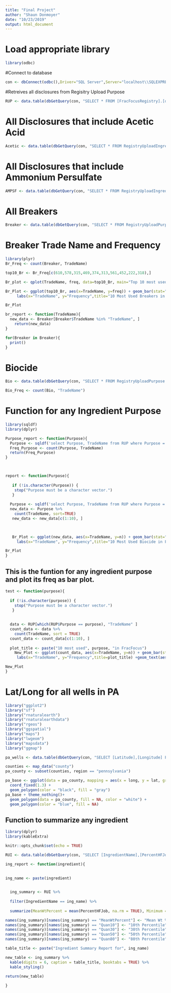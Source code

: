```yaml
---
title: "Final Project"
author: "Shaun Donmoyer"
date: "10/23/2019"
output: html_document
---
```


# Load appropriate library

```r
library(odbc)
```

#Connect to database
```r
con <- dbConnect(odbc(),Driver="SQL Server",Server="localhost\\SQLEXPRESS", Database="FracFocusRegistry", Trusted_Connection="True") 
```

#Retreives all disclosures from Regisitry Upload Purpose
```r
RUP <- data.table(dbGetQuery(con, "SELECT * FROM [FracFocusRegistry].[dbo].[RegistryUploadPurpose]"))
```


# All Disclosures that include Acetic Acid
```r
Acetic <- data.table(dbGetQuery(con, "SELECT * FROM RegistryUploadIngredients Where IngredientName = 'Acetic Acid';"))
```

# All Disclosures that include Ammonium Persulfate
```r
AMPSF <- data.table(dbGetQuery(con, "SELECT * FROM RegistryUploadIngredients Where IngredientName = 'Ammonium Persulfate';"))
```

# All Breakers
```r
Breaker <- data.table(dbGetQuery(con, "SELECT * FROM RegistryUploadPurpose WHERE Purpose = 'Breaker';"))
```

# Breaker Trade Name and Frequency
```r
library(plyr)
Br_Freq <- count(Breaker, TradeName)
```

```r
top10_Br <- Br_Freq[c(610,578,315,469,374,313,561,452,222,318),]
```

```r
Br_plot <- qplot(TradeName, freq, data=top10_Br, main="Top 10 most used Breakers in FracFocus", xlab="TradeName", ylab="Frequency")
```

```r
Br_Plot <- ggplot(top10_Br, aes(x=TradeName, y=freq)) + geom_bar(stat="identity", color="blue",fill="white") + 
     labs(x="TradeName", y="Frequency",title="10 Most Used Breakers in FracFocus")+geom_text(aes(label=freq), vjust=1.6, color="black", size=3.5)+theme(axis.text.x=element_text(size=10,angle=45,hjust=1,vjust=1))

Br_Plot
```


```r
br_report <- function(TradeName){
  new_data <- Breaker[Breaker$TradeName %in% "TradeName", ]
    return(new_data)
}
```  
  
```r
for(Breaker in Breaker){
  print()
}
```


# Biocide
```r
Bio <- data.table(dbGetQuery(con, "SELECT * FROM RegistryUploadPurpose WHERE Purpose = 'Biocide';"))
```

```r
Bio_Freq <- count(Bio, "TradeName")
```

# Function for any Ingredient Purpose

```r
library(sqldf)
library(dplyr)
```

```r
Purpose_report <- function(Purpose){
  Purpose <- sqldf('select Purpose, TradeName from RUP where Purpose = "Breaker"')
  Freq_Purpose <- count(Purpose, TradeName)
  return(Freq_Purpose)
}

  
```


```r
report <- function(Purpose){
  
   if (!is.character(Purpose)) {
    stop("Purpose must be a character vector.")
   }
  
  Purpose <- sqldf('select Purpose, TradeName from RUP where Purpose = "Biocide"')
  new_data <- Purpose %>% 
    count(TradeName, sort=TRUE)
   new_data <- new_data[c(1:10), ]


  
   Br_Plot <- ggplot(new_data, aes(x=TradeName, y=n)) + geom_bar(stat="identity", color="blue",fill="white") + 
     labs(x="TradeName", y="Frequency",title="10 Most Used Biocide in FracFocus")+geom_text(aes(label=n), vjust=1.6, color="black", size=3.5)+theme(axis.text.x=element_text(size=10,angle=45,hjust=1,vjust=1))

Br_Plot
}
```


## This is the funtion for any ingredient purpose and plot its freq as bar plot.

```r
test <- function(purpose){
  
  if (!is.character(purpose)) {
    stop("Purpose must be a character vector.")
   }
  
  
  data <- RUP[which(RUP$Purpose == purpose), "TradeName" ]
  count_data <- data %>% 
    count(TradeName, sort = TRUE)
  count_data <- count_data[c(1:10), ]
    
  plot_title <- paste("10 most used", purpose, "in FracFocus")
    New_Plot <- ggplot(count_data, aes(x=TradeName, y=n)) + geom_bar(stat="identity", color="blue",fill="white") + 
     labs(x="TradeName", y="Frequency",title=plot_title) +geom_text(aes(label=n), vjust=1.6, color="black", size=3.5)+theme(axis.text.x=element_text(size=10,angle=45,hjust=1,vjust=1))

New_Plot
}
```



# Lat/Long for all wells in PA

```r
library("ggplot2")
library("sf")
library("rnaturalearth")
library("rnaturalearthdata")
library("rgeos")
library("ggspatial")
library("maps")
library("lwgeom")
library("mapsdata")
library("ggmap")
```

```r
pa_wells <- data.table(dbGetQuery(con, "SELECT [Latitude],[Longitude] FROM [FracFocusRegistry].[dbo].[RegistryUpload] Where StateNumber = '37';"))
```

```r
counties <- map_data("county")
pa_county <- subset(counties, region == "pennsylvania")

pa_base <- ggplot(data = pa_county, mapping = aes(x = long, y = lat, group = group)) + 
  coord_fixed(1.3) + 
  geom_polygon(color = "black", fill = "gray")
pa_base + theme_nothing()+ 
  geom_polygon(data = pa_county, fill = NA, color = "white") +
  geom_polygon(color = "blue", fill = NA)

```


## Function to summarize any ingredient

```r
library(dplyr)
library(kableExtra)
```

```r
knitr::opts_chunk$set(echo = TRUE)
```


```r
RUI <- data.table(dbGetQuery(con, "SELECT [IngredientName],[PercentHFJob] FROM [FracFocusRegistry].[dbo].[RegistryUploadIngredients]"))
```



```r
ing_report <- function(ingredient){
  
  
ing_name <- paste(ingredient)


  ing_summary <- RUI %>%
  
  filter(IngredientName == ing_name) %>%
  
  summarize(MeanWtPercent = mean(PercentHFJob, na.rm = TRUE), Minimum = min(PercentHFJob, na.rm=TRUE), Maximum = max(PercentHFJob, na.rm = TRUE), Count = n(), Quan10 = quantile(PercentHFJob, .1, na.rm = TRUE), Quan30 = quantile(PercentHFJob, .3, na.rm =TRUE), Quan50 = quantile(PercentHFJob, .5, na.rm = TRUE), Quan80 = quantile(PercentHFJob, .8, na.rm = TRUE))

names(ing_summary)[names(ing_summary) == "MeanWtPercent"] <- "Mean Wt %"
names(ing_summary)[names(ing_summary) == "Quan10"] <- "10th Percentile"
names(ing_summary)[names(ing_summary) == "Quan30"] <- "30th Percentile"
names(ing_summary)[names(ing_summary) == "Quan50"] <- "50th Percentile"
names(ing_summary)[names(ing_summary) == "Quan80"] <- "80th Percentile"

table_title <- paste("Ingredient Summary Report for", ing_name)

new_table <- ing_summary %>%
  kable(digits = 6, caption = table_title, booktabs = TRUE) %>%
  kable_styling()

return(new_table)
  
}

```


